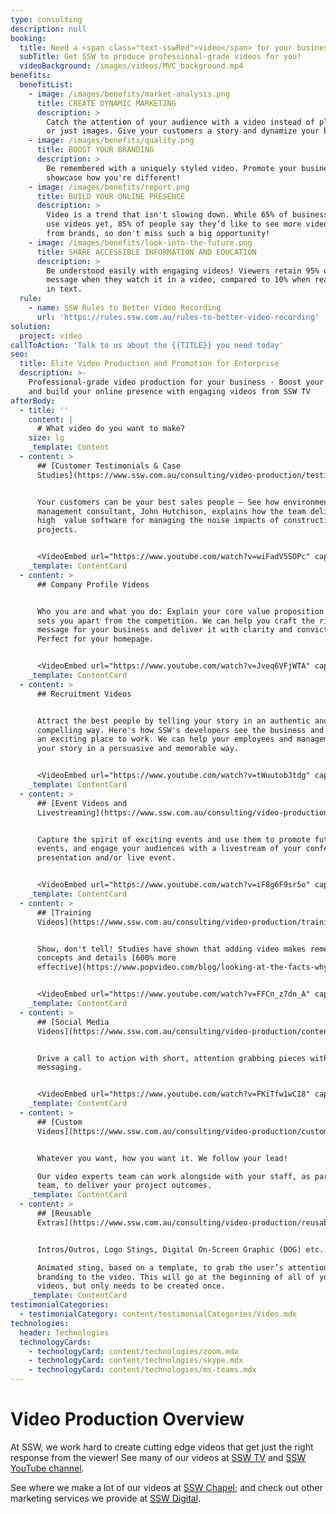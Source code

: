 ```yaml
---
type: consulting
description: null
booking:
  title: Need a <span class="text-sswRed">video</span> for your business?
  subTitle: Get SSW to produce professional-grade videos for you!
  videoBackground: /images/videos/MVC_background.mp4
benefits:
  benefitList:
    - image: /images/benefits/market-analysis.png
      title: CREATE DYNAMIC MARKETING
      description: >
        Catch the attention of your audience with a video instead of plain text
        or just images. Give your customers a story and dynamize your business.
    - image: /images/benefits/quality.png
      title: BOOST YOUR BRANDING
      description: >
        Be remembered with a uniquely styled video. Promote your business and
        showcase how you're different!
    - image: /images/benefits/report.png
      title: BUILD YOUR ONLINE PRESENCE
      description: >
        Video is a trend that isn't slowing down. While 65% of business don't
        use videos yet, 85% of people say they’d like to see more video content
        from brands, so don't miss such a big opportunity!
    - image: /images/benefits/look-into-the-future.png
      title: SHARE ACCESSIBLE INFORMATION AND EDUCATION
      description: >
        Be understood easily with engaging videos! Viewers retain 95% of a
        message when they watch it in a video, compared to 10% when reading  it
        in text.
  rule:
    - name: SSW Rules to Better Video Recording
      url: 'https://rules.ssw.com.au/rules-to-better-video-recording'
solution:
  project: video
callToAction: 'Talk to us about the {{TITLE}} you need today'
seo:
  title: Elite Video Production and Promotion for Enterprise
  description: >-
    Professional-grade video production for your business - Boost your branding
    and build your online presence with engaging videos from SSW TV
afterBody:
  - title: ''
    content: |
      # What video do you want to make?
    size: lg
    _template: Content
  - content: >
      ## [Customer Testimonials & Case
      Studies](https://www.ssw.com.au/consulting/video-production/testimonials)


      Your customers can be your best sales people – See how environmental
      management consultant, John Hutchison, explains how the team delivered
      high  value software for managing the noise impacts of construction
      projects.


      <VideoEmbed url="https://www.youtube.com/watch?v=wiFadV5SOPc" caption="Video: .NET Core, NgRx, Angular and Clean Architecture - How We Developed 'KNOWnoise' with Hutchison Weller (6 mins)"  />
    _template: ContentCard
  - content: >
      ## Company Profile Videos


      Who you are and what you do: Explain your core value proposition and what
      sets you apart from the competition. We can help you craft the right
      message for your business and deliver it with clarity and conviction.
      Perfect for your homepage.


      <VideoEmbed url="https://www.youtube.com/watch?v=Jveq6VFjWTA" caption="Video: The people behind SSW - Australia's leading software consultancy. (4 mins)" />
    _template: ContentCard
  - content: >
      ## Recruitment Videos


      Attract the best people by telling your story in an authentic and
      compelling way. Here's how SSW's developers see the business and why  it's
      an exciting place to work. We can help your employees and management  tell
      your story in a persuasive and memorable way.


      <VideoEmbed url="https://www.youtube.com/watch?v=tWuutobJtdg" caption="Video: Why work at SSW? (9 mins)" />
    _template: ContentCard
  - content: >
      ## [Event Videos and
      Livestreaming](https://www.ssw.com.au/consulting/video-production/live-events)


      Capture the spirit of exciting events and use them to promote future
      events, and engage your audiences with a livestream of your conference,
      presentation and/or live event.


      <VideoEmbed url="https://www.youtube.com/watch?v=iF8g6F9sr5o" caption="Video: Successful developers do more than just write code (2 mins)" />
    _template: ContentCard
  - content: >
      ## [Training
      Videos](https://www.ssw.com.au/consulting/video-production/training-videos)


      Show, don't tell! Studies have shown that adding video makes remembering
      concepts and details [600% more
      effective](https://www.popvideo.com/blog/looking-at-the-facts-why-video-content-has-the-highest-retention-rate).


      <VideoEmbed url="https://www.youtube.com/watch?v=FFCn_z7dn_A" caption="Video: The History of .NET by Richard Campbell of .NET Rocks! (1 hour 6 mins)" />
    _template: ContentCard
  - content: >
      ## [Social Media
      Videos](https://www.ssw.com.au/consulting/video-production/content-marketing-videos)


      Drive a call to action with short, attention grabbing pieces with clear
      messaging.


      <VideoEmbed url="https://www.youtube.com/watch?v=FKiTfw1wCI8" caption="Video: .NET 5 Superpowers Tour - Join us Online! (1 min)" />
    _template: ContentCard
  - content: >
      ## [Custom
      Videos](https://www.ssw.com.au/consulting/video-production/custom-videos)


      Whatever you want, how you want it. We follow your lead!

      Our video experts team can work alongside with your staff, as part of the
      team, to deliver your project outcomes.
    _template: ContentCard
  - content: >
      ## [Reusable
      Extras](https://www.ssw.com.au/consulting/video-production/reusable-extras)


      Intros/Outros, Logo Stings, Digital On-Screen Graphic (DOG) etc.

      Animated sting, based on a template, to grab the user’s attention and add
      branding to the video. This will go at the beginning of all of your
      videos, but only needs to be created once.
    _template: ContentCard
testimonialCategories:
  - testimonialCategory: content/testimonialCategories/Video.mdx
technologies:
  header: Technologies
  technologyCards:
    - technologyCard: content/technologies/zoom.mdx
    - technologyCard: content/technologies/skype.mdx
    - technologyCard: content/technologies/ms-teams.mdx
---
```


# Video Production Overview

At SSW, we work hard to create cutting edge videos that get just the right
response from the viewer! See many of our videos at [SSW TV](http://tv.ssw.com/)
and [SSW YouTube channel](https://www.youtube.com/c/sswtv).

See where we make a lot of our videos at [SSW Chapel](https://sswchapel.com.au/); and
check out other marketing services we provide at [SSW Digital](https://sswdigital.com.au/).

